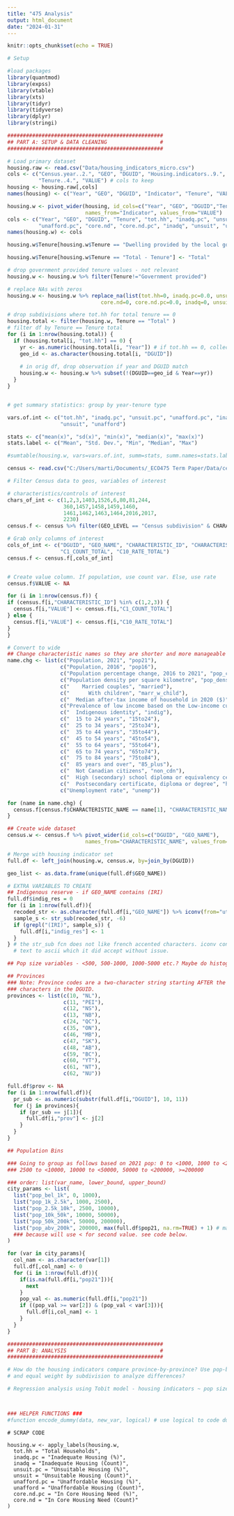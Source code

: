 ```yaml
---
title: "475 Analysis"
output: html_document
date: "2024-01-31"
---
```


```r
knitr::opts_chunk$set(echo = TRUE)

# Setup

#load packages
library(quantmod)
library(expss)
library(vtable)
library(xts)
library(tidyr)
library(tidyverse)
library(dplyr)
library(stringi)


```

```r
##################################################
## PART A: SETUP & DATA CLEANING                 #
##################################################

# Load primary dataset
housing.raw <- read.csv("Data/housing_indicators_micro.csv")
cols <- c("Census.year..2.", "GEO", "DGUID", "Housing.indicators..9.",
          "Tenure..4.", "VALUE") # cols to keep
housing <- housing.raw[,cols] 
names(housing) <- c("Year", "GEO", "DGUID", "Indicator", "Tenure", "VALUE")

```

```r
housing.w <- pivot_wider(housing, id_cols=c("Year", "GEO", "DGUID","Tenure"),
                         names_from="Indicator", values_from="VALUE")
cols <- c("Year", "GEO", "DGUID", "Tenure", "tot.hh", "inadq.pc", "unsuit.pc",
          "unafford.pc", "core.nd", "core.nd.pc", "inadq", "unsuit", "unafford")
names(housing.w) <- cols

housing.w$Tenure[housing.w$Tenure == "Dwelling provided by the local government, First Nation or Indian band"] <- "Government provided"

housing.w$Tenure[housing.w$Tenure == "Total - Tenure"] <- "Total"

# drop government provided tenure values - not relevant
housing.w <- housing.w %>% filter(Tenure!="Government provided")

# replace NAs with zeros
housing.w <- housing.w %>% replace_na(list(tot.hh=0, inadq.pc=0.0, unsuit.pc=0.0, unafford.pc=0.0,
                              core.nd=0, core.nd.pc=0.0, inadq=0, unsuit=0, unafford=0))

# drop subdivisions where tot.hh for total tenure == 0
housing.total <- filter(housing.w, Tenure == "Total" )
# filter df by Tenure == Tenure total
for (i in 1:nrow(housing.total)) {
  if (housing.total[i, "tot.hh"] == 0) {
    yr <- as.numeric(housing.total[i, "Year"]) # if tot.hh == 0, collect year and DGUID
    geo_id <- as.character(housing.total[i, "DGUID"])
    
    # in orig df, drop observation if year and DGUID match
    housing.w <- housing.w %>% subset(!(DGUID==geo_id & Year==yr))
  }
}



```

```r
# get summary statistics: group by year-tenure type

vars.of.int <- c("tot.hh", "inadq.pc", "unsuit.pc", "unafford.pc", "inadq",
                 "unsuit", "unafford")

stats <- c("mean(x)", "sd(x)", "min(x)", "median(x)", "max(x)")
stats.label <- c("Mean", "Std. Dev.", "Min", "Median", "Max")

#sumtable(housing.w, vars=vars.of.int, summ=stats, summ.names=stats.label, group="Tenure", out="latex")
```

```r
census <- read.csv("C:/Users/marti/Documents/_ECO475 Term Paper/Data/census_2021.csv")
```

```r
# Filter Census data to geos, variables of interest

# characteristics/controls of interest
chars_of_int <- c(1,2,3,1403,1526,6,80,81,244,
                  360,1457,1458,1459,1460,
                  1461,1462,1463,1464,2016,2017,
                  2230) 
census.f <- census %>% filter(GEO_LEVEL == "Census subdivision" & CHARACTERISTIC_ID %in% chars_of_int)

# Grab only columns of interest
cols_of_int <- c("DGUID", "GEO_NAME", "CHARACTERISTIC_ID", "CHARACTERISTIC_NAME",
                 "C1_COUNT_TOTAL", "C10_RATE_TOTAL")
census.f <- census.f[,cols_of_int]


# Create value column. If population, use count var. Else, use rate
census.f$VALUE <- NA

for (i in 1:nrow(census.f)) {
if (census.f[i,"CHARACTERISTIC_ID"] %in% c(1,2,3)) {
  census.f[i,"VALUE"] <- census.f[i,"C1_COUNT_TOTAL"]
} else {
  census.f[i,"VALUE"] <- census.f[i,"C10_RATE_TOTAL"]
}
}

```

```r
# Convert to wide
## Change characteristic names so they are shorter and more manageable
name.chg <- list(c("Population, 2021", "pop21"),
                 c("Population, 2016", "pop16"),
                 c("Population percentage change, 2016 to 2021", "pop_chg"),
                 c("Population density per square kilometre", "pop_dens"),
                 c("    Married couples", "married"),
                 c("      With children", "marr_w_child"),
                 c("  Median after-tax income of household in 2020 ($)", "med_at_inc"),
                 c("Prevalence of low income based on the Low-income cut-offs, after tax (LICO-AT) (%)", "bel_lico"),
                 c("  Indigenous identity", "indig"),
                 c("  15 to 24 years", "15to24"),
                 c("  25 to 34 years", "25to34"),
                 c("  35 to 44 years", "35to44"),
                 c("  45 to 54 years", "45to54"),
                 c("  55 to 64 years", "55to64"),
                 c("  65 to 74 years", "65to74"),
                 c("  75 to 84 years", "75to84"),
                 c("  85 years and over", "85_plus"),
                 c("  Not Canadian citizens", "non_cdn"),
                 c("  High (secondary) school diploma or equivalency certificate", "he_highshool"),
                 c("  Postsecondary certificate, diploma or degree", "he_postsec"),
                 c("Unemployment rate", "unemp"))

for (name in name.chg) {
  census.f[census.f$CHARACTERISTIC_NAME == name[1], "CHARACTERISTIC_NAME"] <- name[2]
}

## Create wide dataset
census.w <- census.f %>% pivot_wider(id_cols=c("DGUID", "GEO_NAME"),
                         names_from="CHARACTERISTIC_NAME", values_from="VALUE")

# Merge with housing indicator set
full.df <- left_join(housing.w, census.w, by=join_by(DGUID))

```

```r
geo_list <- as.data.frame(unique(full.df$GEO_NAME))
```

```r
# EXTRA VARIABLES TO CREATE
## Indigenous reserve - if GEO_NAME contains (IRI)
full.df$indig_res = 0
for (i in 1:nrow(full.df)){
  recoded_str <- as.character(full.df[i,"GEO_NAME"]) %>% iconv(from="utf-8", to="ascii")
  sample_s <- str_sub(recoded_str, -6)
  if (grepl("(IRI)", sample_s)) {
    full.df[i,"indig_res"] <- 1
  }
} # the str_sub fcn does not like french accented characters. iconv converted the
  # text to ascii which it did accept without issue. 

## Pop size variables - <500, 500-1000, 1000-5000 etc.? Maybe do histogram of population

## Provinces
### Note: Province codes are a two-character string starting AFTER the first 9 "Fixed width" 
### characters in the DGUID.
provinces <- list(c(10, "NL"),
                  c(11, "PEI"),
                  c(12, "NS"),
                  c(13, "NB"),
                  c(24, "QC"),
                  c(35, "ON"),
                  c(46, "MB"),
                  c(47, "SK"),
                  c(48, "AB"),
                  c(59, "BC"),
                  c(60, "YT"),
                  c(61, "NT"),
                  c(62, "NU"))

full.df$prov <- NA
for (i in 1:nrow(full.df)){
  pr_sub <- as.numeric(substr(full.df[i,"DGUID"], 10, 11))
  for (j in provinces){
    if (pr_sub == j[1]){
      full.df[i,"prov"] <- j[2]
    }
  }
}

## Population Bins

### Going to group as follows based on 2021 pop: 0 to <1000, 1000 to <2500, 
### 2500 to <10000, 10000 to <50000, 50000 to <200000, >=200000

### order: list(var_name, lower_bound, upper_bound)
city_params <- list(
  list("pop_bel_1k", 0, 1000),
  list("pop_1k_2.5k", 1000, 2500),
  list("pop_2.5k_10k", 2500, 10000),
  list("pop_10k_50k", 10000, 50000),
  list("pop_50k_200k", 50000, 200000),
  list("pop_abv_200k", 200000, max(full.df$pop21, na.rm=TRUE) + 1) # max value plus 1 
  ### because will use < for second value. see code below.
)

for (var in city_params){
  col_nam <- as.character(var[1])
  full.df[,col_nam] <- 0
  for (i in 1:nrow(full.df)){
    if(is.na(full.df[i,"pop21"])){
      next
    }
    pop_val <- as.numeric(full.df[i,"pop21"])
    if ((pop_val >= var[2]) & (pop_val < var[3])){
      full.df[i,col_nam] <- 1
    }
  }
}

```


```r
##################################################
## PART B: ANALYSIS                              #
##################################################

# How do the housing indicators compare province-by-province? Use pop-based weights
# and equal weight by subdivision to analyze differences?
```

```r
# Regression analysis using Tobit model - housing indicators ~ pop size, covar's
```

```r

```

```r

```


```r
### HELPER FUNCTIONS ###
#function encode_dummy(data, new_var, logical) # use logical to code dummy variable new_var = 1


```


```{}
# SCRAP CODE

housing.w <- apply_labels(housing.w,
  tot.hh = "Total Households",
  inadq.pc = "Inadequate Housing (%)",
  inadq = "Inadequate Housing (Count)",
  unsuit.pc = "Unsuitable Housing (%)",
  unsuit = "Unsuitable Housing (Count)",
  unafford.pc = "Unaffordable Housing (%)",
  unafford = "Unaffordable Housing (Count)",
  core.nd.pc = "In Core Housing Need (%)",
  core.nd = "In Core Housing Need (Count)"
)
```

